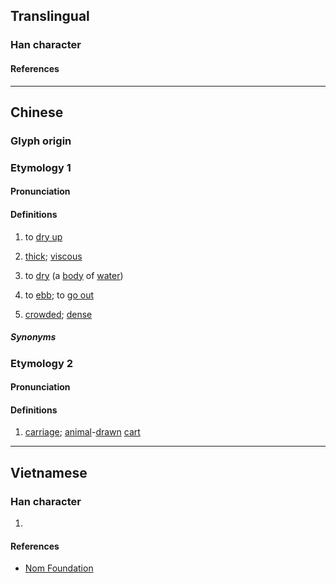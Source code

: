 {{character info}}
==Translingual==

===Han character===
{{Han char|rn=85|rad=水|as=06|sn=9|four=34127|canj=EJKS|ids=⿰氵考}}

====References====
{{Han ref|kx=0620.120|dkj=17380|dj=1016.020|hdz=31602.020|uh=6D18}}

----

==Chinese==
{{zh-forms}}

===Glyph origin===
{{Han etym}}

===Etymology 1===

====Pronunciation====
{{zh-pron
|m=kǎo
|c=haau2
|mn=khó
|mn-t=ko2
|mc=y
|oc=y
|ma=
|cat=v
}}

====Definitions====
{{zh-hanzi}}

# {{lb|zh|obsolete|of water}} to [[dry up]]
# {{lb|zh|Min Nan}} [[thick]]; [[viscous]]
#: {{zh-ant|*漖}}
# {{lb|zh|Min Nan}} to [[dry]] (a [[body]] of [[water]])
# {{lb|zh|Min Nan|of a tide}} to [[ebb]]; to [[go out]]
# {{lb|zh|Min Nan}} [[crowded]]; [[dense]]
#: {{zh-x|洘秫{chu̍t}秫{chu̍t}|very crowded or congested (with people)|MN}}

=====Synonyms=====
{{zh-dial|稠}}

===Etymology 2===

====Pronunciation====
{{zh-pron
|m=kào
|cat=n
}}

====Definitions====
{{zh-hanzi}}

# [[carriage]]; [[animal]]-[[drawn]] [[cart]]

----

==Vietnamese==

===Han character===
{{vi-readings|rs=水06|reading=thợ}}

# {{rfdef|vi|sort=水06}}

====References====
*[http://nomfoundation.org/common/nom_details.php?codepoint= Nom Foundation]
